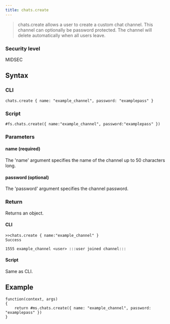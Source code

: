```yaml
---
title: chats.create
---
```


> chats.create allows a user to create a custom chat channel. This channel can optionally be password protected. The channel will delete automatically when all users leave.

### Security level

MIDSEC

## Syntax

### CLI

```
chats.create { name: "example_channel", password: "examplepass" }
```

### Script

```
#fs.chats.create({ name:"example_channel", password:"examplepass" })
```

### Parameters

#### name (required)

The 'name' argument specifies the name of the channel up to 50 characters long.

#### password (optional)

The 'password' argument specifies the channel password.

### Return

Returns an object.

#### CLI

```
>>chats.create { name:"example_channel" }
Success

1555 example_channel <user> :::user joined channel:::
```

#### Script

Same as CLI.

## Example

```
function(context, args)
{
	return #ms.chats.create({ name: "example_channel", password: "examplepass" })
}
```
